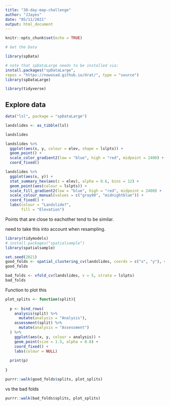 ```yaml
---
title: "30-day-map-challenge"
author: "JJayes"
date: "05/11/2021"
output: html_document
---
```


```r
knitr::opts_chunk$set(echo = TRUE)
```

```r
# Get the Data

library(spData)

# note that spDataLarge needs to be installed via:
install.packages("spDataLarge",
repos = "https://nowosad.github.io/drat/", type = "source")
library(spDataLarge) 
```


```r
library(tidyverse)
```

## Explore data

```r
data("lsl", package = "spDataLarge")

landslides <- as_tibble(lsl)

landslides
```

```r
landslides %>% 
  ggplot(aes(x, y, colour = elev, shape = lslpts)) +
  geom_point() +
  scale_color_gradient2(low = "blue", high = "red", midpoint = 2400) +
  coord_fixed()
```

```r
landslides %>% 
  ggplot(aes(x, y)) +
  stat_summary_hex(aes(z = elev), alpha = 0.6, bins = 12) +
  geom_point(aes(colour = lslpts)) +
  scale_fill_gradient2(low = "blue", high = "red", midpoint = 2400) +
  scale_colour_manual(values = c("gray90", "midnightblue")) +
  coord_fixed() +
  labs(colour = "Landslide?",
       fill = "Elevation")
```

Points that are close to eachother tend to be similar. 

need to take this into account when resampling.

```r
library(tidymodels)
# install.packages("spatialsample")
library(spatialsample)

set.seed(2021)
good_folds <- spatial_clustering_cv(landslides, coords = c("x", "y"), v = 5)
good_folds

bad_folds <- vfold_cv(landslides, v = 5, strata = lslpts)
bad_folds

```

Function to plot this

```r
plot_splits <- function(split){
  
  p <- bind_rows(
    analysis(split) %>% 
      mutate(analysis = "Analysis"),
    assessment(split) %>% 
      mutate(analysis = "Assessment")
  ) %>% 
    ggplot(aes(x, y, colour = analysis)) +
    geom_point(size = 1.5, alpha = 0.8) +
    coord_fixed() +
    labs(colour = NULL)
  
  print(p)
  
}

purrr::walk(good_folds$splits, plot_splits)

```

vs the bad folds

```r
purrr::walk(bad_folds$splits, plot_splits)
```

